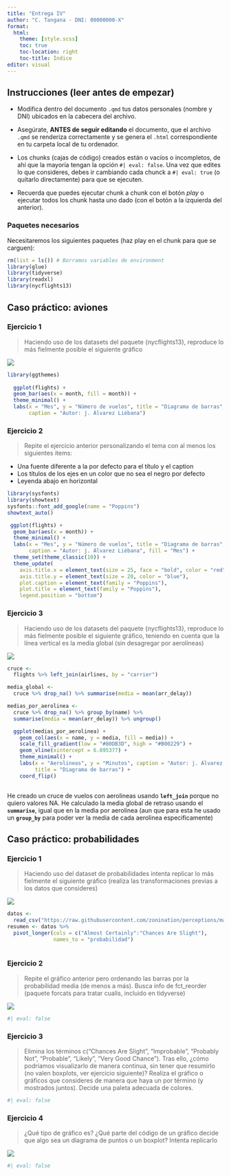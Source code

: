 ```yaml
---
title: "Entrega IV"
author: "C. Tangana - DNI: 00000000-X"
format:
  html:
    theme: [style.scss]
    toc: true
    toc-location: right
    toc-title: Índice
editor: visual
---
```


## Instrucciones (leer antes de empezar)

-   Modifica dentro del documento `.qmd` tus datos personales (nombre y DNI) ubicados en la cabecera del archivo.

-   Asegúrate, **ANTES de seguir editando** el documento, que el archivo `.qmd` se renderiza correctamente y se genera el `.html` correspondiente en tu carpeta local de tu ordenador.

-   Los chunks (cajas de código) creados están o vacíos o incompletos, de ahí que la mayoría tengan la opción `#| eval: false`. Una vez que edites lo que consideres, debes ir cambiando cada chunck a `#| eval: true` (o quitarlo directamente) para que se ejecuten.

-   Recuerda que puedes ejecutar chunk a chunk con el botón *play* o ejecutar todos los chunk hasta uno dado (con el botón a la izquierda del anterior).

### Paquetes necesarios

Necesitaremos los siguientes paquetes (haz play en el chunk para que se carguen):

```r
rm(list = ls()) # Borramos variables de environment
library(glue)
library(tidyverse)
library(readxl)
library(nycflights13)
```

## Caso práctico: aviones

### Ejercicio 1

> Haciendo uso de los datasets del paquete {nycflights13}, reproduce lo más fielmente posible el siguiente gráfico

![](./fig1.jpg)

```r
library(ggthemes)
  
  ggplot(flights) +
  geom_bar(aes(x = month, fill = month)) +
  theme_minimal() +
  labs(x = "Mes", y = "Número de vuelos", title = "Diagrama de barras",
       caption = "Autor: j. Álvarez Liébana")
```

### Ejercicio 2

> Repite el ejercicio anterior personalizando el tema con al menos los siguientes items:

-   Una fuente diferente a la por defecto para el título y el caption
-   Los títulos de los ejes en un color que no sea el negro por defecto
-   Leyenda abajo en horizontal

```r
library(sysfonts)
library(showtext)
sysfonts::font_add_google(name = "Poppins")
showtext_auto()

 ggplot(flights) +
  geom_bar(aes(x = month)) +
  theme_minimal() +
  labs(x = "Mes", y = "Número de vuelos", title = "Diagrama de barras",
       caption = "Autor: j. Álvarez Liébana", fill = "Mes") +
  theme_set(theme_classic(10)) +
  theme_update(
    axis.title.x = element_text(size = 25, face = "bold", color = "red"),
    axis.title.y = element_text(size = 20, color = "blue"),
    plot.caption = element_text(family = "Poppins"),
    plot.title = element_text(family = "Poppins"),
    legend.position = "bottom")
```

### Ejercicio 3

> Haciendo uso de los datasets del paquete {nycflights13}, reproduce lo más fielmente posible el siguiente gráfico, teniendo en cuenta que la línea vertical es la media global (sin desagregar por aerolíneas)

![](./fig2.jpg)

```r
cruce <- 
  flights %>% left_join(airlines, by = "carrier")

media_global <- 
  cruce %>% drop_na() %>% summarise(media = mean(arr_delay))

medias_por_aerolinea <-
  cruce %>% drop_na() %>% group_by(name) %>% 
  summarise(media = mean(arr_delay)) %>% ungroup()

  ggplot(medias_por_aerolinea) + 
    geom_col(aes(x = name, y = media, fill = media)) +
    scale_fill_gradient(low = "#80DB3D", high = "#B00229") +
    geom_vline(xintercept = 6.895377) +
    theme_minimal() +
    labs(x = "Aerolineas", y = "Minutos", caption = "Autor: j. Álvarez Liébana",
         title = "Diagrama de barras") +
    coord_flip()
  

```

He creado un cruce de vuelos con aerolineas usando **`left_join`** porque no quiero valores NA. He calculado la media global de retraso usando el **`summarise`**, igual que en la media por aerolinea (aun que para esta he usado un **`group_by`** para poder ver la media de cada aerolinea especificamente)

## Caso práctico: probabilidades

### Ejercicio 1

> Haciendo uso del dataset de probabilidades intenta replicar lo más fielmente el siguiente gráfico (realiza las transformaciones previas a los datos que consideres)

![](./fig3.jpg)

```r
datos <-
  read_csv("https://raw.githubusercontent.com/zonination/perceptions/master/probly.csv")
resumen <- datos %>% 
  pivot_longer(cols = c("Almost Certainly":"Chances Are Slight"), 
               names_to = "probabilidad")
  
```

### Ejercicio 2

> Repite el gráfico anterior pero ordenando las barras por la probabilidad media (de menos a más). Busca info de fct_reorder (paquete forcats para tratar cualis, incluido en tidyverse)

![](./fig4.jpg)

```r
#| eval: false
```

### Ejercicio 3

> Elimina los términos c("Chances Are Slight", "Improbable", "Probably Not", "Probable", "Likely", "Very Good Chance"). Tras ello, ¿cómo podríamos visualizarlo de manera continua, sin tener que resumirlo (no valen boxplots, ver ejercicio siguiente)? Realiza el gráfico o gráficos que consideres de manera que haya un por término (y mostrados juntos). Decide una paleta adecuada de colores.

```r
#| eval: false
```

### Ejercicio 4

> ¿Qué tipo de gráfico es? ¿Qué parte del código de un gráfico decide que algo sea un diagrama de puntos o un boxplot? Intenta replicarlo

![](./fig5.png)

```r
#| eval: false
```
